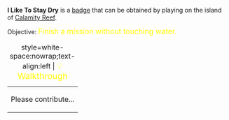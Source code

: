 '''I Like To Stay Dry''' is a [[Badges|badge]] that can be obtained by playing on the island of [[Calamity Reef]].

Objective: <big style="color:yellow">Finish a mission without touching water.</big>

{| class="mw-collapsible mw-collapsed"
|+ style=white-space:nowrap;text-align:left | <big style="color:yellow">💡 Walkthrough</big>
|-
| Please contribute...
|}